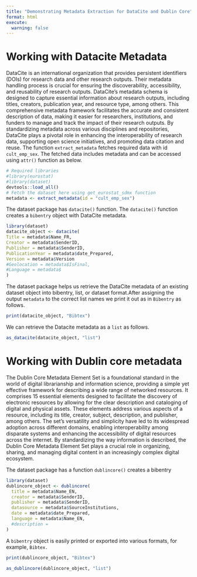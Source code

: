 ```yaml
---
title: "Demonstrating Metadata Extraction for DataCite and Dublin Core"
format: html
execute:
  warning: false
---
```


# Working with Datacite Metadata

DataCite is an international organization that provides persistent identifiers (DOIs) 
for research data and other research outputs. Their metadata handling process is crucial 
for ensuring the discoverability, accessibility, and reusability of research outputs. 
DataCite's metadata schema is designed to capture essential information about research 
outputs, including titles, creators, publication year, and resource type, among others. 
This comprehensive metadata framework facilitates the accurate and consistent description 
of data, making it easier for researchers, institutions, and funders to manage and 
track the impact of their research outputs. By standardizing metadata across various 
disciplines and repositories, DataCite plays a pivotal role in enhancing the 
interoperability of research data, supporting open science initiatives, and promoting 
data citation and reuse.
The function `extract_metadata` fetches required data with id `cult_emp_sex`. The fetched
data includes metadata and  can be accessed using `attr()` function as below.


```r
# Required libraries
#library(eurostat)
#library(dataset)
devtools::load_all()
# Fetch the dataset here using get_eurostat_sdmx function
metadata <- extract_metadata(id = "cult_emp_sex")

```
The dataset package has `datacite()` function.
The `datacite()` function creates a `bibentry` object with DataCite metadata.


```r
library(dataset)
datacite_object <- datacite(
Title = metadata$Name_FR,
Creator = metadata$SenderID,
Publisher = metadata$SenderID,
PublicationYear = metadata$date_Prepared,
Version = metadata$Version
#Geolocation = metadata$IsFinal,
#Language = metadata$
)
```

The dataset package helps us retrieve the DataCite metadata of an existing dataset 
object into bibentry, list, or dataset format.After assigning the output 
`metadata` to the correct list names we print it out as in `Bibentry` as follows.

```r
print(datacite_object, "Bibtex")
```

We can retrieve the Datacite metadata as a `list` as follows.

```r
as_datacite(datacite_object, "list")
```

# Working with Dublin core metadata


The Dublin Core Metadata Element Set is a foundational standard in the world 
of digital librarianship and information science, providing a simple yet 
effective framework for describing a wide range of networked resources.
It comprises 15 essential elements designed to facilitate the discovery 
of electronic resources by allowing for the clear description and cataloging
of digital and physical assets. These elements address various aspects of 
a resource, including its title, creator, subject, description, and publisher,
among others. The set's versatility and simplicity have led to its widespread 
adoption across different domains, enabling interoperability among disparate 
systems and enhancing the accessibility of digital resources across the internet.
By standardizing the way information is described, the Dublin Core Metadata
Element Set plays a crucial role in organizing, sharing, and managing digital 
content in an increasingly complex digital ecosystem.

The dataset package has a function `dublincore()` creates a bibentry   

```r
library(dataset)
dublincore_object <- dublincore(
  title = metadata$Name_EN,
  creator = metadata$SenderID,
  publisher = metadata$SenderID,
  datasource = metadata$SourceInstitutions,
  date = metadata$date_Prepared,
  language = metadata$Name_EN,
  #description = 
)

```

A `bibentry` object is easily printed or exported into various formats, for example, `Bibtex.`

```r
print(dublincore_object, "Bibtex")
```

```r
as_dublincore(dublincore_object, "list")
```

